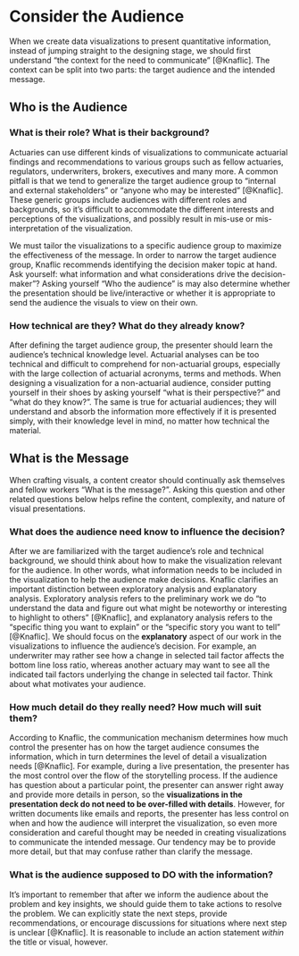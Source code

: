 # Consider the Audience

When we create data visualizations to present quantitative information, instead of jumping straight to the designing stage, we should first understand "the context for the need to communicate" [@Knaflic]. The context can be split into two parts: the target audience and the intended message.

## Who is the Audience

### What is their role? What is their background?

Actuaries can use different kinds of visualizations to communicate actuarial findings and recommendations to various groups such as fellow actuaries, regulators, underwriters, brokers, executives and many more. A common pitfall is that we tend to generalize the target audience group to "internal and external stakeholders" or "anyone who may be interested" [@Knaflic]. These generic groups include audiences with different roles and backgrounds, so it's difficult to accommodate the different interests and perceptions of the visualizations, and possibly result in mis-use or mis-interpretation of the visualization. 

We must tailor the visualizations to a specific audience group to maximize the effectiveness of the message. In order to narrow the target audience group, Knaflic recommends identifying the decision maker topic at hand. Ask yourself: what information and what considerations drive the decision-maker"? Asking yourself "Who the audience" is may also determine whether the presentation should be live/interactive or whether it is appropriate to send the audience the visuals to view on their own.

### How technical are they? What do they already know?

After defining the target audience group, the presenter should learn the audience's technical knowledge level. Actuarial analyses can be too technical and difficult to comprehend for non-actuarial groups, especially with the large collection of actuarial acronyms, terms and methods. When designing a visualization for a non-actuarial audience, consider putting yourself in their shoes by asking yourself "what is their perspective?" and "what do they know?". The same is true for actuarial audiences; they will understand and absorb the information more effectively if it is presented simply, with their knowledge level in mind, no matter how technical the material.

## What is the Message

When crafting visuals, a content creator should continually ask themselves and fellow workers "What is the message?". Asking this question and other related questions below helps refine the content, complexity, and nature of visual presentations.

### What does the audience need know to influence the decision?

After we are familiarized with the target audience's role and technical background, we should think about how to make the visualization relevant for the audience. In other words, what information needs to be included in the visualization to help the audience make decisions. Knaflic clarifies an important distinction between exploratory analysis and explanatory analysis. Exploratory analysis refers to the preliminary work we do "to understand the data and figure out what might be noteworthy or interesting to highlight to others" [@Knaflic], and explanatory analysis refers to the "specific thing you want to explain" or the "specific story you want to tell" [@Knaflic]. We should focus on the **explanatory** aspect of our work in the visualizations to influence the audience's decision. For example, an underwriter may rather see how a change in selected tail factor affects the bottom line loss ratio, whereas another actuary may want to see all the indicated tail factors underlying the change in selected tail factor. Think about what motivates your audience.

### How much detail do they really need? How much will suit them?

According to Knaflic, the communication mechanism determines how much control the presenter has on how the target audience consumes the information, which in turn determines the level of detail a visualization needs [@Knaflic]. For example, during a live presentation, the presenter has the most control over the flow of the storytelling process. If the audience has question about a particular point, the presenter can answer right away and provide more details in person, so the **visualizations in the presentation deck do not need to be over-filled with details**. However, for written documents like emails and reports, the presenter has less control on when and how the audience will interpret the visualization, so even more consideration and careful thought may be needed in creating visualizations to communicate the intended message. Our tendency may be to provide more detail, but that may confuse rather than clarify the message.

### What is the audience supposed to DO with the information?

It's important to remember that after we inform the audience about the problem and key insights, we should guide them to take actions to resolve the problem. We can explicitly state the next steps, provide recommendations, or encourage discussions for situations where next step is unclear [@Knaflic]. It is reasonable to include an action statement _within_ the title or visual, however.
